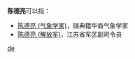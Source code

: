 '''陈德亮'''可以指：
* [[陈德亮_(气象学家)|陈德亮 (气象学家)]]，瑞典籍华裔气象学家
* [[陈德亮_(解放军)|陈德亮 (解放军)]]，江苏省军区副司令员

{{disambig}}

[[Category:三字陈姓人名消歧义|de]]